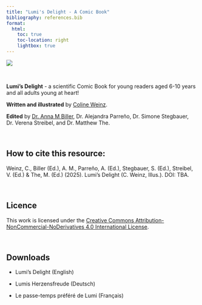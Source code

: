 ```yaml
---
title: "Lumi's Delight - A Comic Book"
bibliography: references.bib
format:
  html:
    toc: true
    toc-location: right
    lightbox: true
---
```


![](images/Cover%20page.png)

<br>

**Lumi's Delight** - a scientific Comic Book for young readers aged 6-10 years and all adults young at heart!

**Written and illustrated** by [Coline Weinz](https://colineweinzaepflen.com/).

**Edited** by [Dr. Anna M Biller](https://scholar.google.com/citations?user=zudbegkAAAAJ&hl=de), Dr. Alejandra Parreño, Dr. Simone Stegbauer, Dr. Verena Streibel, and Dr. Matthew The.

<br>

::: callout-tip
## How to cite this resource:

Weinz, C., Biller (Ed.), A. M., Parreño, A. (Ed.), Stegbauer, S. (Ed.), Streibel, V. (Ed.) & The, M. (Ed.) (2025). Lumi's Delight (C. Weinz, Illus.). DOI: TBA.
:::

<br>

## Licence

This work is licensed under the [Creative Commons Attribution-NonCommercial-NoDerivatives 4.0 International License](https://creativecommons.org/licenses/by-nc-nd/4.0/).

<br>

## Downloads

-   Lumi's Delight (English)

-   Lumis Herzensfreude (Deutsch)

-   Le passe-temps préféré de Lumi (Français)
